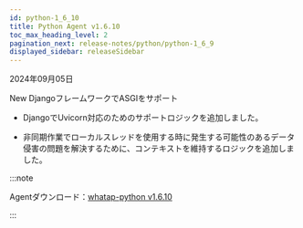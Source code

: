 ```yaml
---
id: python-1_6_10
title: Python Agent v1.6.10
toc_max_heading_level: 2
pagination_next: release-notes/python/python-1_6_9
displayed_sidebar: releaseSidebar
---
```


2024年09月05日

<Status priority='1'>New</Status> DjangoフレームワークでASGIをサポート

- DjangoでUvicorn対応のためのサポートロジックを追加しました。

- 非同期作業でローカルスレッドを使用する時に発生する可能性のあるデータ侵害の問題を解決するために、コンテキストを維持するロジックを追加しました。

:::note

Agentダウンロード：[whatap-python v1.6.10](https://pypi.org/project/whatap-python/1.6.10/)

:::
